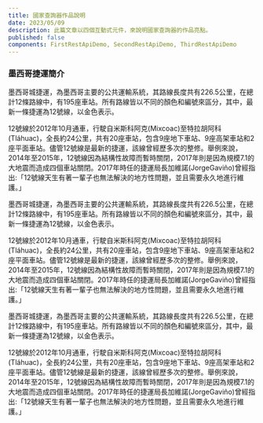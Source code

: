 ```yaml
---
title: 國家查詢器作品說明
date: 2023/05/09
description: 此篇文章以四個互動式元件，來說明國家查詢器的作品亮點。
published: false
components: FirstRestApiDemo, SecondRestApiDemo, ThirdRestApiDemo
---
```


### 墨西哥捷運簡介

墨西哥城捷運，為墨西哥主要的公共運輸系統，其路線長度共有226.5公里，在總計12條路線中，有195座車站。所有路線皆以不同的顏色和編號來區分，其中，最新一條捷運為12號線，以金色表示。

12號線於2012年10月通車，行駛自米斯科阿克(Mixcoac)至特拉胡阿科(Tláhuac)，全長約24公里，共有20座車站，包含9座地下車站、9座高架車站和2座平面車站。儘管12號線是最新的捷運，該線曾經歷多次的整修。舉例來說，2014年至2015年，12號線因為結構性故障而暫時關閉，2017年則是因為規模7.1的大地震而造成四個車站關閉。2017年時任的捷運局長加維諾(JorgeGaviño)曾經指出:「12號線天生有著一輩子也無法解決的地方性問題，並且需要永久地進行維護。」

<FirstRestApiDemo/>

墨西哥城捷運，為墨西哥主要的公共運輸系統，其路線長度共有226.5公里，在總計12條路線中，有195座車站。所有路線皆以不同的顏色和編號來區分，其中，最新一條捷運為12號線，以金色表示。

12號線於2012年10月通車，行駛自米斯科阿克(Mixcoac)至特拉胡阿科(Tláhuac)，全長約24公里，共有20座車站，包含9座地下車站、9座高架車站和2座平面車站。儘管12號線是最新的捷運，該線曾經歷多次的整修。舉例來說，2014年至2015年，12號線因為結構性故障而暫時關閉，2017年則是因為規模7.1的大地震而造成四個車站關閉。2017年時任的捷運局長加維諾(JorgeGaviño)曾經指出:「12號線天生有著一輩子也無法解決的地方性問題，並且需要永久地進行維護。」

<SecondRestApiDemo/>

墨西哥城捷運，為墨西哥主要的公共運輸系統，其路線長度共有226.5公里，在總計12條路線中，有195座車站。所有路線皆以不同的顏色和編號來區分，其中，最新一條捷運為12號線，以金色表示。

12號線於2012年10月通車，行駛自米斯科阿克(Mixcoac)至特拉胡阿科(Tláhuac)，全長約24公里，共有20座車站，包含9座地下車站、9座高架車站和2座平面車站。儘管12號線是最新的捷運，該線曾經歷多次的整修。舉例來說，2014年至2015年，12號線因為結構性故障而暫時關閉，2017年則是因為規模7.1的大地震而造成四個車站關閉。2017年時任的捷運局長加維諾(JorgeGaviño)曾經指出:「12號線天生有著一輩子也無法解決的地方性問題，並且需要永久地進行維護。」

<ThirdRestApiDemo/>

